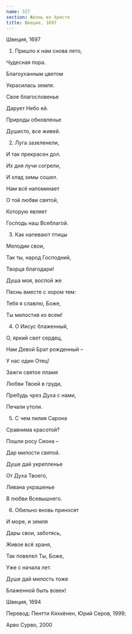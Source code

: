 ```yaml
---
name: 327
section: Жизнь во Христе
title: Швеция, 1697
---
```

Швеция, 1697


1. Пришло к нам снова лето,

Чудесная пора.

Благоуханным цветом

Украсилась земля.

Свое благословенье

Дарует Небо ей.

Природы обновленье

Душисто, все живей.


2. Луга зазеленели,

И так прекрасен дол.

Их дня лучи согрели,

И хлад зимы сошел.

Нам всё напоминает

О той любви святой,

Которую являет

Господь наш Всеблагой.


3. Как напевают птицы

Мелодии свои,

Так ты, народ Господний,

Творца благодари!

Душа моя, воспой же

Песнь вместе с хором тем:

Тебя я славлю, Боже,

Ты милостив ко всем!


4. О Иисус блаженный,

О, яркий свет сердец,

Нам Девой Брат рожденный –

У нас один Отец!

Зажги святое пламя

Любви Твоей в груди,

Пребудь чрез Духа с нами,

Печали утоли.


5. С чем лилия Сарона

Сравнима красотой?

Пошли росу Сиона –

Дар милости святой.

Душе дай укрепленье

От Духа Твоего,

Ливана украшенье

В любви Всевышнего.


6. Обильно вновь приносят

И море, и земля

Дары свои, заботясь,

Живое всё храня,

Так повелел Ты, Боже,

Уже с начала лет.

Душе дай милость тоже

Блаженной быть вовек!


Швеция, 1694

Перевод: Пентти Кяхкёнен, Юрий Серов, 1999;

Арво Сурво, 2000